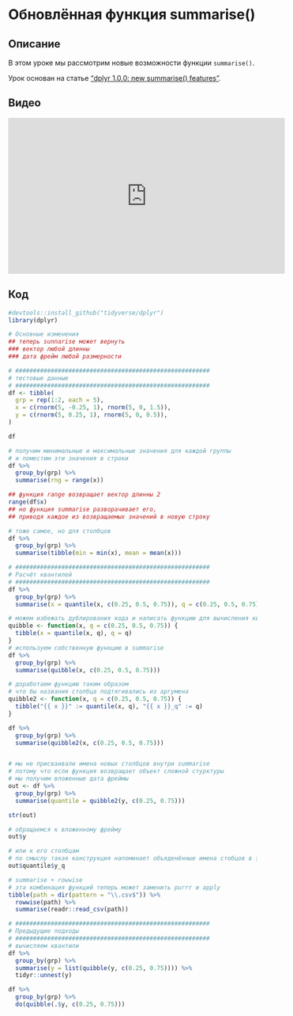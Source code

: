 # Обновлённая функция summarise()

## Описание
В этом уроке мы рассмотрим новые возможности функции `summarise()`.

Урок основан на статье ["dplyr 1.0.0: new summarise() features"](https://www.tidyverse.org/blog/2020/03/dplyr-1-0-0-summarise/).

## Видео
<iframe width="560" height="315" src="https://www.youtube.com/embed/4RNBDDui6Yw" title="YouTube video player" frameborder="0" allow="accelerometer; autoplay; clipboard-write; encrypted-media; gyroscope; picture-in-picture" allowfullscreen></iframe>

## Код
```r
#devtools::install_github("tidyverse/dplyr")
library(dplyr)

# Основные изменения
## теперь sunnarise может вернуть
### вектор любой длинны
### дата фрейм любой размерности

# #######################################################
# тестовые данные
# #######################################################
df <- tibble(
  grp = rep(1:2, each = 5), 
  x = c(rnorm(5, -0.25, 1), rnorm(5, 0, 1.5)),
  y = c(rnorm(5, 0.25, 1), rnorm(5, 0, 0.5)),
)

df

# получим минимальные и максимальные значения для каждой группы
# и поместим эти значения в строки
df %>% 
  group_by(grp) %>% 
  summarise(rng = range(x))

## функция range возвращает вектор длинны 2
range(df$x)
## но функция summarise разворачивает его, 
## приводя каждое из возвращаемых значений в новую строку

# тоже самое, но для столбцов
df %>% 
  group_by(grp) %>% 
  summarise(tibble(min = min(x), mean = mean(x)))

# #######################################################
# Расчёт квантилей
# #######################################################
df %>% 
  group_by(grp) %>% 
  summarise(x = quantile(x, c(0.25, 0.5, 0.75)), q = c(0.25, 0.5, 0.75))

# можем избежать дублирования кода и написать функцию для вычисления квантиля
quibble <- function(x, q = c(0.25, 0.5, 0.75)) {
  tibble(x = quantile(x, q), q = q)
}
# используем собственную функцию в summarise
df %>% 
  group_by(grp) %>% 
  summarise(quibble(x, c(0.25, 0.5, 0.75)))

# доработаем функцию таким образом 
# что бы названия столбца подтягивались из аргумена
quibble2 <- function(x, q = c(0.25, 0.5, 0.75)) {
  tibble("{{ x }}" := quantile(x, q), "{{ x }}_q" := q)
}

df %>% 
  group_by(grp) %>% 
  summarise(quibble2(x, c(0.25, 0.5, 0.75)))


# мы не присваивали имена новых столбцов внутри summarise
# потому что если функция возвращает объект сложной стурктуры
# мы получим вложенные дата фреймы
out <- df %>% 
  group_by(grp) %>% 
  summarise(quantile = quibble2(y, c(0.25, 0.75)))

str(out)

# обращаемся к вложенному фрейму
out$y

# или к его столбцам
# по смыслу такая конструкция напоминает объяденённые имена стобцов в электронных таблицах
out$quantile$y_q

# summarise + rowwise
# эта комбинация функций теперь может заменить purrr и apply
tibble(path = dir(pattern = "\\.csv$")) %>% 
  rowwise(path) %>% 
  summarise(readr::read_csv(path))

# #######################################################
# Предыдущие подходы
# #######################################################
# вычисляем квантили
df %>% 
  group_by(grp) %>% 
  summarise(y = list(quibble(y, c(0.25, 0.75)))) %>% 
  tidyr::unnest(y)

df %>% 
  group_by(grp) %>% 
  do(quibble(.$y, c(0.25, 0.75)))
```
